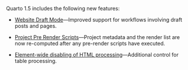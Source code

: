 Quarto 1.5 includes the following new features:

-   [Website Draft Mode](/docs/prerelease/1.5/website-drafts.qmd)---Improved support for workflows involving draft posts and pages. 

-   [Project Pre Render Scripts](/docs/prerelease/1.5/pre-render.qmd)---Project metadata and the render list are now re-computed after any pre-render scripts have executed.

- [Element-wide disabling of HTML processing](/docs/prerelease/1.5/lua-table-processing.qmd)---Additional control for table processing.
